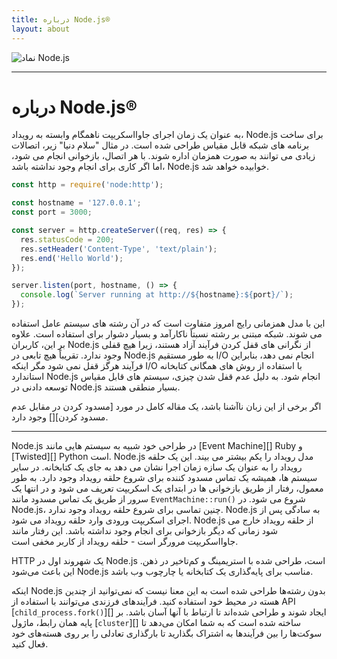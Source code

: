 ```yaml
---
title: درباره Node.js®
layout: about
---
```


<div className="موارد مرکزی my-4 flex justify-center">
  <img
    alt="نماد Node.js"
    src="/static/images/node-mascot.svg"
    className="w-[100px]"
  />
</div>

---

# درباره Node.js®

به عنوان یک زمان اجرای جاوااسکریپت ناهمگام وابسته به رویداد، Node.js برای ساخت برنامه های شبکه قابل مقیاس طراحی شده است. در مثال "سلام دنیا" زیر، اتصالات زیادی می توانند به صورت همزمان اداره شوند. با هر اتصال، بازخوانی انجام می شود، اما اگر کاری برای انجام وجود نداشته باشد، Node.js خوابیده خواهد شد.

```js
const http = require('node:http');

const hostname = '127.0.0.1';
const port = 3000;

const server = http.createServer((req, res) => {
  res.statusCode = 200;
  res.setHeader('Content-Type', 'text/plain');
  res.end('Hello World');
});

server.listen(port, hostname, () => {
  console.log(`Server running at http://${hostname}:${port}/`);
});
```

این با مدل همزمانی رایج امروز متفاوت است که در آن رشته های سیستم عامل استفاده می شوند. شبکه مبتنی بر رشته نسبتاً ناکارآمد و بسیار دشوار برای استفاده است. علاوه بر این، کاربران Node.js از نگرانی های قفل کردن فرآیند آزاد هستند، زیرا هیچ قفلی وجود ندارد. تقریباً هیچ تابعی در Node.js به طور مستقیم I/O انجام نمی دهد، بنابراین فرآیند هرگز قفل نمی شود مگر اینکه I/O با استفاده از روش های همگانی کتابخانه استاندارد Node.js انجام شود. به دلیل عدم قفل شدن چیزی، سیستم های قابل مقیاس توسعه دادنی در Node.js بسیار منطقی هستند.

اگر برخی از این زبان ناآشنا باشد، یک مقاله کامل در مورد \[مسدود کردن در مقابل عدم مسدود کردن]\[] وجود دارد.

---

Node.js در طراحی خود شبیه به سیستم هایی مانند \[Event Machine]\[] Ruby و \[Twisted]\[] Python است. Node.js مدل رویداد را یکم بیشتر می بیند. این یک حلقه رویداد را به عنوان یک سازه زمان اجرا نشان می دهد به جای یک کتابخانه. در سایر سیستم ها، همیشه یک تماس مسدود کننده برای شروع حلقه رویداد وجود دارد. به طور معمول، رفتار از طریق بازخوانی ها در ابتدای یک اسکریپت تعریف می شود و در انتها یک سرور از طریق یک تماس مسدود مانند `EventMachine::run()` شروع می شود. در Node.js، چنین تماسی برای شروع حلقه رویداد وجود ندارد. Node.js به سادگی پس از اجرای اسکریپت ورودی وارد حلقه رویداد می شود. Node.js از حلقه رویداد خارج می شود زمانی که دیگر بازخوانی برای انجام وجود نداشته باشد. این رفتار مانند جاوااسکریپت مرورگر است - حلقه رویداد از کاربر مخفی است.

HTTP یک شهروند اول در Node.js است، طراحی شده با استریمینگ و کم‌تاخیر در ذهن. این باعث می‌شود Node.js مناسب برای پایه‌گذاری یک کتابخانه یا چارچوب وب باشد.

اینکه Node.js بدون رشته‌ها طراحی شده است به این معنا نیست که نمی‌توانید از چندین هسته در محیط خود استفاده کنید. فرآیندهای فرزندی می‌توانند با استفاده از API \[`child_process.fork()`]\[] ایجاد شوند و طراحی شده‌اند تا ارتباط با آنها آسان باشد. بر پایه همان رابط، ماژول \[`cluster`]\[] ساخته شده است که به شما امکان می‌دهد تا سوکت‌ها را بین فرآیندها به اشتراک بگذارید تا بارگذاری تعادلی را بر روی هسته‌های خود فعال کنید.

[مسدودکننده در مقابل غیرمسدودکننده]: /learn/asynchronous-work/overview-of-blocking-vs-non-blocking
[`child_process.fork()`]: https://nodejs.org/api/child_process.html
[`cluster`]: https://nodejs.org/api/cluster.html
[ماشین رویداد]: https://github.com/eventmachine/eventmachine
[پیچیده]: https://twistedmatrix.com/trac/
